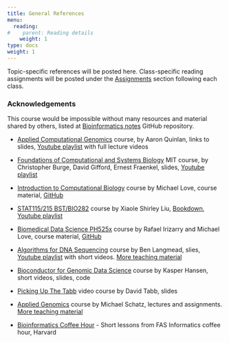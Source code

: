 ```yaml
---
title: General References
menu:
  reading:
#    parent: Reading details
    weight: 1
type: docs
weight: 1
---
```


Topic-specific references will be posted here. Class-specific reading assignments will be posted under the [Assignments](/assignment/) section following each class.


### Acknowledgements

This course would be impossible without many resources and material shared by others, listed at [Bioinformatics notes](https://github.com/mdozmorov/Bioinformatics_notes) GitHub repository.

- [Applied Computational Genomics](https://github.com/quinlan-lab/applied-computational-genomics) course, by Aaron Quinlan, links to slides, [Youtube playlist](https://www.youtube.com/playlist?list=PLCbXw1opqIQeNfF26-wWegdGoCC1aut0P) with full lecture videos

- [Foundations of Computational and Systems Biology](https://ocw.mit.edu/courses/biology/7-91j-foundations-of-computational-and-systems-biology-spring-2014/index.htm) MIT course, by Christopher Burge, David Gifford, Ernest Fraenkel, slides, [Youtube playlist](https://www.youtube.com/playlist?list=PLUl4u3cNGP63uK-oWiLgO7LLJV6ZCWXac)

- [Introduction to Computational Biology](https://biodatascience.github.io/compbio/) course by Michael Love, course material, [GitHub](https://github.com/biodatascience/compbio) 

- [STAT115/215 BST/BIO282](https://github.com/liulab-dfci/bioinfo-combio) course by Xiaole Shirley Liu, [Bookdown](https://liulab-dfci.github.io/bioinfo-combio/), [Youtube playlist](https://www.youtube.com/playlist?list=PLeB-Dlq-v6tY3QLdQBA7rwb4a7fK9mLpv)

- [Biomedical Data Science PH525x](https://genomicsclass.github.io/book/) course by Rafael Irizarry and Michael Love, course material, [GitHub](https://github.com/genomicsclass/labs)

- [Algorithms for DNA Sequencing](https://github.com/BenLangmead/ads1-slides) course by Ben Langmead, slies, [Youtube playlist](https://www.youtube.com/playlist?list=PL2mpR0RYFQsBiCWVJSvVAO3OJ2t7DzoHA) with short videos. [More teaching material](http://www.langmead-lab.org/teaching-materials/)

<!-- **Introduction to Computational Biology** course, by Steven Skiena. [Course web site](https://www3.cs.stonybrook.edu/~skiena/549/) with course material, [Youtube playlist](https://www.youtube.com/watch?v=pJAIalWDgY0&list=PLA48145CC64FE7990) with full lecture videos -->

- [Bioconductor for Genomic Data Science](https://kasperdanielhansen.github.io/genbioconductor/) course by Kasper Hansen, short videos, slides, code

- [Picking Up The Tabb](https://pickingupthetabb.wordpress.com/building-a-bioinformaticist/free-online-training-in-bioinformatics-and-biostatistics/) video course by David Tabb, slides

- [Applied Genomics](https://github.com/schatzlab/appliedgenomics2018) course by Michael Schatz, lectures and assignments. [More teaching material](http://schatzlab.cshl.edu/teaching/)

- [Bioinformatics Coffee Hour](https://github.com/harvardinformatics/bioinformatics-coffee-hour) - Short lessons from FAS Informatics coffee hour, Harvard

<!--- [Course material by David Tabb](https://pickingupthetabb.wordpress.com/building-a-bioinformaticist/free-online-training-in-bioinformatics-and-biostatistics/), full lecture videos and slides

[Course material by Ingo Ruczinski, JHU](http://www.biostat.jhsph.edu/~iruczins/teaching/) -->

